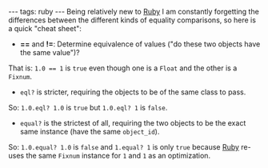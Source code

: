 ---
tags: ruby
---
Being relatively new to [[Ruby]] I am constantly forgetting the differences between the different kinds of equality comparisons, so here is a quick "cheat sheet":

* '''==''' and '''!=''': Determine equivalence of values ("do these two objects have the same value")?

That is: <tt>1.0 == 1</tt> is <tt>true</tt> even though one is a <tt>Float</tt> and the other is a <tt>Fixnum</tt>.

* <tt>eql?</tt> is stricter, requiring the objects to be of the same class to pass.

So: <tt>1.0.eql? 1.0</tt> is <tt>true</tt> but <tt>1.0.eql? 1</tt> is <tt>false</tt>.

* <tt>equal?</tt> is the strictest of all, requiring the two objects to be the exact same instance (have the same <tt>object_id</tt>).

So: <tt>1.0.equal? 1.0</tt> is <tt>false</tt> and <tt>1.equal? 1</tt> is only <tt>true</tt> because [[Ruby]] re-uses the same <tt>Fixnum</tt> instance for <tt>1</tt> and <tt>1</tt> as an optimization.
